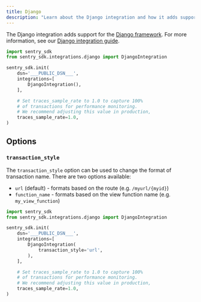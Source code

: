 ```yaml
---
title: Django
description: "Learn about the Django integration and how it adds support for the Django framework."
---
```


The Django integration adds support for the [Django framework](https://djangoproject.com/). For more information, see our [Django integration guide](/platforms/python/guides/django/).

```python
import sentry_sdk
from sentry_sdk.integrations.django import DjangoIntegration

sentry_sdk.init(
    dsn='___PUBLIC_DSN___',
    integrations=[
        DjangoIntegration(),
    ],

    # Set traces_sample_rate to 1.0 to capture 100%
    # of transactions for performance monitoring.
    # We recommend adjusting this value in production,
    traces_sample_rate=1.0,
)
```

## Options

### `transaction_style`

The `transaction_style` option can be used to change the format of transaction name. There are two options available:

- `url` (default) - formats based on the route (e.g. `/myurl/{myid}`)
- `function_name` - formats based on the view function name (e.g. `my_view_function`)

```python
import sentry_sdk
from sentry_sdk.integrations.django import DjangoIntegration

sentry_sdk.init(
    dsn='___PUBLIC_DSN___',
    integrations=[
        DjangoIntegration(
            transaction_style='url',
        ),
    ],

    # Set traces_sample_rate to 1.0 to capture 100%
    # of transactions for performance monitoring.
    # We recommend adjusting this value in production,
    traces_sample_rate=1.0,
)
```
